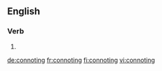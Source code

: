 ==English==

===Verb===
{{head|en}}

# {{present participle of|connote|lang=en}}

[[de:connoting]]
[[fr:connoting]]
[[fi:connoting]]
[[vi:connoting]]